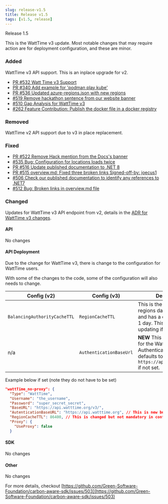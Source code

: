 ```yaml
---
slug: release-v1.5
title: Release v1.5
tags: [v1.5, release]
---
```


Release 1.5

This is the WattTime v3 update.  Most notable changes that may require action are for deployment configuration, and these are minor.

### Added 

WattTime v3 API support.  This is an inplace upgrade for v2.

- [PR #532 Watt Time v3 Support  ](https://github.com/Green-Software-Foundation/carbon-aware-sdk/pull/532)
- [PR #340 Add example for 'podman play kube' ](https://github.com/Green-Software-Foundation/carbon-aware-sdk/pull/340)
- [PR #536 Updated azure-regions.json with new regions ](https://github.com/Green-Software-Foundation/carbon-aware-sdk/pull/536)
- [#519 Remove hackathon sentence from our website banner ](https://github.com/Green-Software-Foundation/carbon-aware-sdk/issues/519)
- [#510 Gap Analysis for WattTime v3 ](https://github.com/Green-Software-Foundation/carbon-aware-sdk/issues/510)
- [#262 Feature Contribution: Publish the docker file in a docker registry ](https://github.com/Green-Software-Foundation/carbon-aware-sdk/issues/262)

### Removed

WattTime v2 API support due to v3 in place replacement.

### Fixed

- [PR #522 Remove Hack mention from the Docs's banner ](https://github.com/Green-Software-Foundation/carbon-aware-sdk/pull/522)
- [#535 Bug: Configuration for locations loads twice  ](https://github.com/Green-Software-Foundation/carbon-aware-sdk/issues/535)
- [PR #516 Update published documentation to .NET 8 ](https://github.com/Green-Software-Foundation/carbon-aware-sdk/pull/516)
- [PR #515 overview.md: Fixed three broken links Signed-off-by: joecus1 ](https://github.com/Green-Software-Foundation/carbon-aware-sdk/pull/515)
- [#506 Check our published documentation to identify any references to .NET7 ](https://github.com/Green-Software-Foundation/carbon-aware-sdk/issues/506)
- [#512 Bug: Broken links in overview.md file ](https://github.com/Green-Software-Foundation/carbon-aware-sdk/issues/512)

### Changed

Updates for WattTime v3 API endpoint from v2, details in the [ADR for WattTime v3 changes](./casdk-docs/docs/architecture//decisions/0016-watt-time-v3.md).

#### API

No changes

#### API Deployment

Due to the change for WattTime v3, there is change to the configuration for WattTime users.

With some of the changes to the code, some of the configuration will also needs to change.

| Config (v2)                   | Config (v3)                 | Description                  |
|------------------------------------|----------------------------------|------------------------------|
| `BalancingAuthorityCacheTTL`                                 | `RegionCacheTTL`                                 | This is the cache for regions data in seconds, and has a default value of 1 day.  This only needs updating if you set it |
| n/a                        | `AuthenticationBaseUrl`                                | **NEW** This is the base URL for the WattTime Authentication API and defaults to `https://api.watttime.org/` if not set. |

Example below if set (note they do not have to be set)
```json
"wattTime_no-proxy": {
  "Type": "WattTime",
  "Username": "the_username",
  "Password": "super_secret_secret",
  "BaseURL": "https://api.watttime.org/v3/",
  "AutenticationBaseURL": "https://api.watttime.org", // This is new but not mandatory in config
  "RegionCacheTTL": 86400, // This is changed but not mandatory in config
  "Proxy": {
    "UseProxy": false
  }
```

#### SDK 

No changes


#### Other

No changes


For more details, checkout [https://github.com/Green-Software-Foundation/carbon-aware-sdk/issues/503](https://github.com/Green-Software-Foundation/carbon-aware-sdk/issues/503) 
